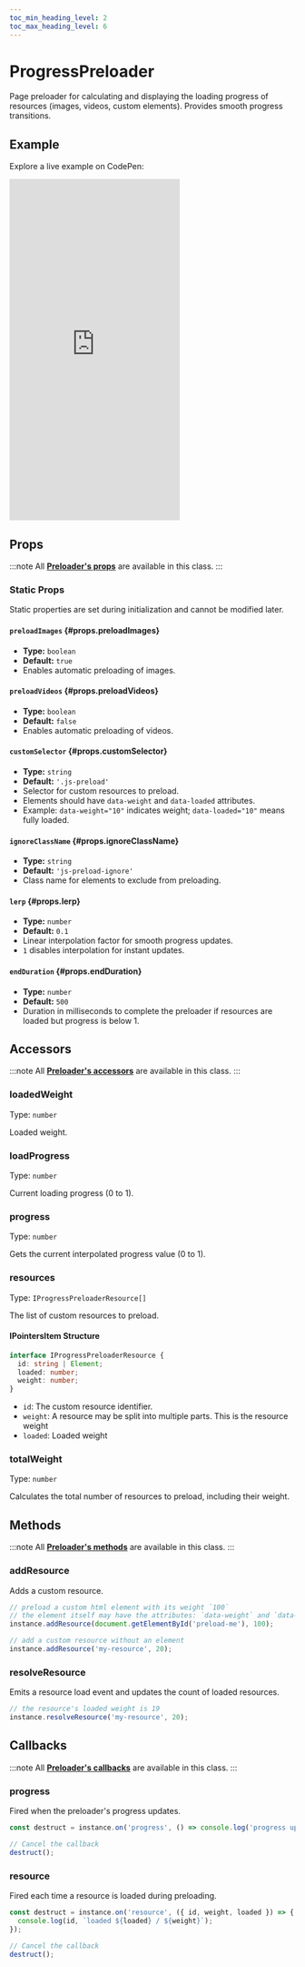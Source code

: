 ```yaml
---
toc_min_heading_level: 2
toc_max_heading_level: 6
---
```


# ProgressPreloader

Page preloader for calculating and displaying the loading progress of resources (images, videos, custom elements). Provides smooth progress transitions.

## Example

Explore a live example on CodePen:

<iframe 
  height="600"
  style={{
    width: '100%'
  }} 
  scrolling="no" 
  title="Vevet Example"
  src="https://codepen.io/anton-bobrov/embed/VYYZdQG?default-tab=result"
  frameborder="no"
  loading="lazy"
  allowtransparency="true"
  allowfullscreen="true"
>
  See the Pen <a href="https://codepen.io/anton-bobrov/pen/VYYZdQG">Vevet Example</a> by Anton Bobrov.
</iframe>



## Props

:::note
All **[Preloader's props](/docs/components/Preloader/#props)** are available in this class.
:::

### Static Props

Static properties are set during initialization and cannot be modified later.

#### `preloadImages` {#props.preloadImages}
- **Type:** `boolean`  
- **Default:** `true`  
- Enables automatic preloading of images.

#### `preloadVideos` {#props.preloadVideos}
- **Type:** `boolean`  
- **Default:** `false`  
- Enables automatic preloading of videos.

#### `customSelector` {#props.customSelector}
- **Type:** `string`  
- **Default:** `'.js-preload'`  
- Selector for custom resources to preload.  
- Elements should have `data-weight` and `data-loaded` attributes.  
- Example: `data-weight="10"` indicates weight; `data-loaded="10"` means fully loaded.

#### `ignoreClassName` {#props.ignoreClassName}
- **Type:** `string`  
- **Default:** `'js-preload-ignore'`  
- Class name for elements to exclude from preloading.

#### `lerp` {#props.lerp}
- **Type:** `number`  
- **Default:** `0.1`  
- Linear interpolation factor for smooth progress updates.  
- `1` disables interpolation for instant updates.

#### `endDuration` {#props.endDuration}
- **Type:** `number`  
- **Default:** `500`  
- Duration in milliseconds to complete the preloader if resources are loaded but progress is below 1.



## Accessors

:::note
All **[Preloader's accessors](/docs/components/Preloader/#accessors)** are available in this class.
:::

### loadedWeight

Type: `number`

Loaded weight.

### loadProgress

Type: `number`

Current loading progress (0 to 1).

### progress

Type: `number`

Gets the current interpolated progress value (0 to 1).

### resources

Type: `IProgressPreloaderResource[]`

The list of custom resources to preload.

#### IPointersItem Structure

```ts
interface IProgressPreloaderResource {
  id: string | Element;
  loaded: number;
  weight: number;
}
```

- `id`: The custom resource identifier.
- `weight`: A resource may be split into multiple parts. This is the resource weight
- `loaded`: Loaded weight

### totalWeight

Type: `number`

Calculates the total number of resources to preload, including their weight.



## Methods

:::note
All **[Preloader's methods](/docs/components/Preloader/#methods)** are available in this class.
:::

### addResource

Adds a custom resource.

```ts
// preload a custom html element with its weight `100`
// the element itself may have the attributes: `data-weight` and `data-loaded`
instance.addResource(document.getElementById('preload-me'), 100);

// add a custom resource without an element
instance.addResource('my-resource', 20);
```

### resolveResource

Emits a resource load event and updates the count of loaded resources.

```ts
// the resource's loaded weight is 19
instance.resolveResource('my-resource', 20);
```



## Callbacks

:::note
All **[Preloader's callbacks](/docs/components/Preloader/#callbacks)** are available in this class.
:::

### progress

Fired when the preloader's progress updates.

```ts
const destruct = instance.on('progress', () => console.log('progress update'));

// Cancel the callback
destruct();
```

### resource

Fired each time a resource is loaded during preloading.

```ts
const destruct = instance.on('resource', ({ id, weight, loaded }) => {
  console.log(id, `loaded ${loaded} / ${weight}`);
});

// Cancel the callback
destruct();
```
